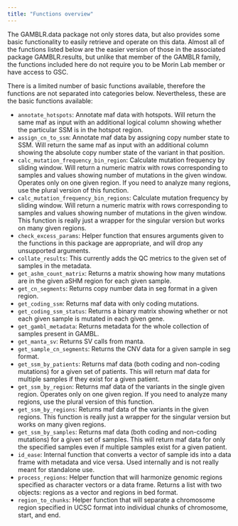 ```yaml
---
title: "Functions overview"
---
```


The GAMBLR.data package not only stores data, but also provides some basic
functionality to easily retrieve and operate on this data. Almost all of the
functions listed below are the easier version of those in the associated package
GAMBLR.results, but unlike that member of the GAMBLR family, the functions
included here do not require you to be Morin Lab member or have access to GSC.

There is a limited number of basic functions available, therefore the functions
are not separated into categories below. Nevertheless, these are the basic functions available:

* `annotate_hotspots`: Annotate maf data with hotspots. Will return the same
maf as input with an additional logical column showing whether the particular SSM
is in the hotspot region.
* `assign_cn_to_ssm`: Annotate maf data by assigning copy number state to SSM.
Will return the same maf as input with an additional column showing the absolute
copy number state of the variant in that position.
* `calc_mutation_frequency_bin_region`: Calculate mutation frequency by sliding
window. Will return a numeric matrix with rows corresponding to samples and values
showing number of mutations in the given window. Operates only on one given region.
If you need to analyze many regions, use the plural version of this function.
* `calc_mutation_frequency_bin_regions`: Calculate mutation frequency by sliding
window. Will return a numeric matrix with rows corresponding to samples and values
showing number of mutations in the given window. This function is really just a
wrapper for the singular version but works on many given regions.
* `check_excess_params`: Helper function that ensures arguments given to the
functions in this package are appropriate, and will drop any unsupported
arguments.
* `collate_results`: This currently adds the QC metrics to the
given set of samples in the metadata.
* `get_ashm_count_matrix`: Returns a matrix showing how many mutations are in the
given aSHM region for each given sample.
* `get_cn_segments`: Returns copy number data in seg format in a given region.
* `get_coding_ssm`: Returns maf data with only coding mutations.
* `get_coding_ssm_status`: Returns a binary matrix showing whether or not each
given sample is mutated in each given gene.
* `get_gambl_metadata`: Returns metadata for the whole collection of samples
present in GAMBL.
* `get_manta_sv`: Returns SV calls from manta.
* `get_sample_cn_segments`: Returns the CNV data for a given sample in seg
format.
* `get_ssm_by_patients`: Returns maf data (both coding and non-coding mutations)
for a given set of patients. This will return maf data for multiple samples if
they exist for a given patient.
* `get_ssm_by_region`: Returns maf data of the variants in the single given region.
Operates only on one given region. If you need to analyze many regions, use the
plural version of this function.
* `get_ssm_by_regions`: Returns maf data of the variants in the given regions.
This function is really just a wrapper for the singular version but works on many given regions.
* `get_ssm_by_samples`: Returns maf data (both coding and non-coding mutations)
for a given set of samples. This will return maf data for only the specified
samples even if multiple samples exist for a given patient.
* `id_ease`: Internal function that converts a vector of sample ids into a data
frame with metadata and vice versa. Used internally and is not really meant for
standalone use.
* `process_regions`: Helper function that will harmonize genomic regions
specified as character vectors or a data frame. Returns a list with two objects:
regions as a vector and regions in bed format.
* `region_to_chunks`: Helper function that will separate a chromosome region
specified in UCSC format into individual chunks of chromosome, start, and end.
